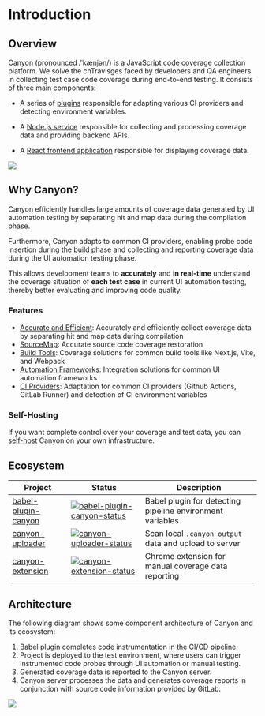 # Introduction

## Overview

Canyon (pronounced /ˈkænjən/) is a JavaScript code coverage collection platform. We solve the chTravisges faced by developers and QA engineers in collecting test case code coverage during end-to-end testing. It consists of three main components:

- A series of [plugins](https://github.com/canyon-project/canyon/tree/main/plugins) responsible for adapting various CI providers and detecting environment variables.

- A [Node.js service](https://github.com/canyon-project/canyon/tree/main/packages/canyon-backend) responsible for collecting and processing coverage data and providing backend APIs.

- A [React frontend application](https://github.com/canyon-project/canyon/tree/main/packages/canyon-platform) responsible for displaying coverage data.

![](https://cdn.jsdelivr.net/gh/canyon-project/assets/docs/static/documentation/getting-started/introduction/home-screen.png)

## Why Canyon?

Canyon efficiently handles large amounts of coverage data generated by UI automation testing by separating hit and map data during the compilation phase.

Furthermore, Canyon adapts to common CI providers, enabling probe code insertion during the build phase and collecting and reporting coverage data during the UI automation testing phase.

This allows development teams to __accurately__ and __in real-time__ understand the coverage situation of __each test case__ in current UI automation testing, thereby better evaluating and improving code quality.

### Features

- [Accurate and Efficient](/documentation/core-concepts/separate-hit-and-map): Accurately and efficiently collect coverage data by separating hit and map data during compilation
- [SourceMap](/documentation/core-concepts/restore-source-code-coverage): Accurate source code coverage restoration
- [Build Tools](/documentation/installation/getting-started): Coverage solutions for common build tools like Next.js, Vite, and Webpack
- [Automation Frameworks](/documentation/end-to-end-testing/getting-started): Integration solutions for common UI automation frameworks
- [CI Providers](/documentation/reference/provider): Adaptation for common CI providers (Github Actions, GitLab Runner) and detection of CI environment variables


### Self-Hosting

If you want complete control over your coverage and test data, you can [self-host](/documentation/self-host/community-edition/prerequisites) Canyon on your own infrastructure.

## Ecosystem

| Project              | Status                                                       | Description                                    |
| -------------------- | ------------------------------------------------------------ | ---------------------------------------------- |
| [babel-plugin-canyon] | [![babel-plugin-canyon-status]][babel-plugin-canyon-package] | Babel plugin for detecting pipeline environment variables |
| [canyon-uploader]     | [![canyon-uploader-status]][canyon-uploader-package]         | Scan local `.canyon_output` data and upload to server |
| [canyon-extension]    | [![canyon-extension-status]][canyon-extension-package]       | Chrome extension for manual coverage data reporting |

[babel-plugin-canyon]: /documentation/ecosystem/babel-plugin-canyon
[vite-plugin-canyon]: https://github.com/canyon-project/vite-plugin-canyon
[canyon-uploader]: /documentation/ecosystem/canyon-uploader
[canyon-extension]: /documentation/ecosystem/canyon-extension
[babel-plugin-canyon-status]: https://img.shields.io/npm/v/babel-plugin-canyon.svg
[vite-plugin-canyon-status]: https://img.shields.io/npm/v/vite-plugin-canyon.svg
[canyon-uploader-status]: https://img.shields.io/npm/v/canyon-uploader.svg
[canyon-extension-status]: https://img.shields.io/chrome-web-store/v/omnpafdjidgpdmlimbangcjjaaodbeof.svg
[babel-plugin-canyon-package]: https://npmjs.com/package/babel-plugin-canyon
[vite-plugin-canyon-package]: https://npmjs.com/package/babel-plugin-vite
[canyon-uploader-package]: https://npmjs.com/package/canyon-uploader
[canyon-extension-package]: https://chrome.google.com/webstore/detail/canyon/omnpafdjidgpdmlimbangcjjaaodbeof

## Architecture

The following diagram shows some component architecture of Canyon and its ecosystem:

1. Babel plugin completes code instrumentation in the CI/CD pipeline.
2. Project is deployed to the test environment, where users can trigger instrumented code probes through UI automation or manual testing.
3. Generated coverage data is reported to the Canyon server.
4. Canyon server processes the data and generates coverage reports in conjunction with source code information provided by GitLab.

![](https://cdn.jsdelivr.net/gh/canyon-project/assets/docs/static/documentation/getting-started/introduction/architecture.png)
